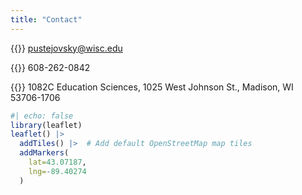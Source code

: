 ```yaml
---
title: "Contact"
---
```


{{<fa envelope>}} [pustejovsky@wisc.edu](mailto:pustejovsky@wisc.edu)

{{<fa phone>}} 608-262-0842

{{<fa location-dot>}} 1082C Education Sciences, 1025 West Johnson St., Madison, WI 53706-1706

```r
#| echo: false
library(leaflet)
leaflet() |>
  addTiles() |>  # Add default OpenStreetMap map tiles
  addMarkers(
    lat=43.07187, 
    lng=-89.40274
  )

```

